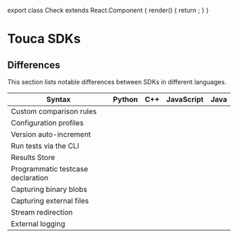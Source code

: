 
export class Check extends React.Component {
  render() {
    return <HiCheckCircle color="green" size="1.25rem" />;
  }
}

# Touca SDKs

<DocCardList />

## Differences

This section lists notable differences between SDKs in different languages.

| Syntax                            | Python    | C++       | JavaScript | Java      |
| --------------------------------- | --------- | --------- | ---------- | --------- |
| Custom comparison rules           | <Check /> |           | <Check />  | <Check /> |
| Configuration profiles            | <Check /> |           | <Check />  |           |
| Version auto-increment            | <Check /> |           | <Check />  |           |
| Run tests via the CLI             | <Check /> |           |            |           |
| Results Store                     | <Check /> |           |            |           |
| Programmatic testcase declaration | <Check /> |           |            |           |
| Capturing binary blobs            | <Check /> |           |            |           |
| Capturing external files          | <Check /> |           |            |           |
| Stream redirection                |           | <Check /> |            |           |
| External logging                  |           | <Check /> |            |           |

